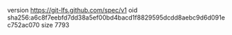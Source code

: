 version https://git-lfs.github.com/spec/v1
oid sha256:a6c8f7eebfd7dd38a5ef00bd4bacd1f8829595dcdd8aebc9d6d091ec752ac070
size 7793
